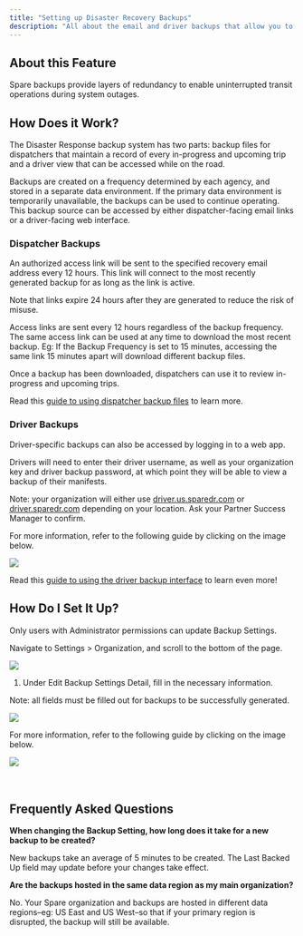 ```yaml
---
title: "Setting up Disaster Recovery Backups"
description: "All about the email and driver backups that allow you to maintain operations during a disaster."
---
```


## About this Feature

Spare backups provide layers of redundancy to enable uninterrupted transit operations during system outages. 

## How Does it Work?

The Disaster Response backup system has two parts: backup files for dispatchers that maintain a record of every in-progress and upcoming trip and a driver view that can be accessed while on the road.

Backups are created on a frequency determined by each agency, and stored in a separate data environment. If the primary data environment is temporarily unavailable, the backups can be used to continue operating. This backup source can be accessed by either dispatcher-facing email links or a driver-facing web interface.

### Dispatcher Backups

An authorized access link will be sent to the specified recovery email address every 12 hours. This link will connect to the most recently generated backup for as long as the link is active. 

Note that links expire 24 hours after they are generated to reduce the risk of misuse.

Access links are sent every 12 hours regardless of the backup frequency. The same access link can be used at any time to download the most recent backup. Eg: If the Backup Frequency is set to 15 minutes, accessing the same link 15 minutes apart will download different backup files.

Once a backup has been downloaded, dispatchers can use it to review in-progress and upcoming trips.

Read this [guide to using dispatcher backup files](https://help.sparelabs.com/en/articles/10263338-using-dispatch-backup-files) to learn more. 

### Driver Backups

Driver-specific backups can also be accessed by logging in to a web app. 

Drivers will need to enter their driver username, as well as your organization key and driver backup password, at which point they will be able to view a backup of their manifests. 

Note: your organization will either use [driver.us.sparedr.com](https://driver.us.sparedr.com) or [driver.sparedr.com](https://driver.sparedr.com) depending on your location. Ask your Partner Success Manager to confirm.

For more information, refer to the following guide by clicking on the image below.

[![](https://downloads.intercomcdn.com/i/o/wyxobwoi/1370719700/1197a4f7878e78aad1d11dbe044c/Screenshot%2B2025-02-07%2Bat%2B7_42_07-E2-80-AFPM.png?expires=1753820100&signature=b980c0029c672e091374626e898e1227f2bb0630ee58d3800dc41c042ad185e5&req=dSMgFs5%2FlIZfWfMW1HO4zbfYJyPovx%2Be9ZXxaIKGFXuVwIIqZAMaSpvVlBgn%0AptBk%0A)](https://drive.google.com/file/d/1KXtfZy70AGhM48QElJGMvxnwqMAV3Shx/view?usp=drive_link)

Read this [guide to using the driver backup interface](https://help.sparelabs.com/en/articles/10263309-using-the-driver-backup-interface) to learn even more!

## How Do I Set It Up?

Only users with Administrator permissions can update Backup Settings.

Navigate to Settings > Organization, and scroll to the bottom of the page. 

![](https://downloads.intercomcdn.com/i/o/wyxobwoi/1253597936/a9015793acecb95a84987cd1f2dd/Screenshot+2024-11-15+at+10_32_26%E2%80%AFAM.png?expires=1753820100&signature=67ea8404e0f56f1bda98e4111041145856af7131796ea82364333357d97f9c6a&req=dSIiFcx3mohcX%2FMW1HO4zSAKnOuxCDueu8i1fJ5MZqQwPmbsdDCKQsU%2BXlxy%0AS9FB%0A)

1. Under Edit Backup Settings Detail, fill in the necessary information. 

Note: all fields must be filled out for backups to be successfully generated.

![](https://downloads.intercomcdn.com/i/o/wyxobwoi/1292056010/39a507bf64aae85599b565b6594b/Screenshot+2024-12-10+at+3_04_33%E2%80%AFPM.png?expires=1753820100&signature=8b02c0e661afced136174d3a93a82a2b0ce330a347f09013360617b076794684&req=dSIuFMl7m4FeWfMW1HO4zX4Qo0Ldt8F4%2FBqsel3hu1Gdd5OAkPejd7lsiHBZ%0Altxe%0A)

For more information, refer to the following guide by clicking on the image below.

[![](https://downloads.intercomcdn.com/i/o/wyxobwoi/1370715814/601b657b69bd69e0ee0f88a34eeb/Screenshot+2025-02-07+at+7_41_39%E2%80%AFPM.png?expires=1753820100&signature=bf2b5e5d3296519038221f0a0f956829c8b906c15226f48f5af6f0137d358148&req=dSMgFs5%2FmIleXfMW1HO4zRyM3IAx%2BtMrumQ42MVhfrqiKZjV78k609OP3C01%0AmD4q%0A)](https://drive.google.com/file/d/1Un1Sb4aJ3c4haystzqXeVa_i71-fMT5h/view?usp=drive_link)
​

​

## Frequently Asked Questions

**When changing the Backup Setting, how long does it take for a new backup to be created?**

New backups take an average of 5 minutes to be created. The Last Backed Up field may update before your changes take effect.

**Are the backups hosted in the same data region as my main organization?**

No. Your Spare organization and backups are hosted in different data regions–eg: US East and US West–so that if your primary region is disrupted, the backup will still be available.

